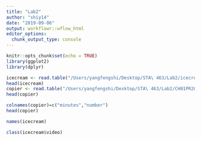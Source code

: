 ```yaml
---
title: "Lab2"
author: "shiy14"
date: "2019-09-06"
output: workflowr::wflow_html
editor_options:
  chunk_output_type: console
---
```



```r
knitr::opts_chunk$set(echo = TRUE)
library(ggplot2)
library(dplyr)
```

```r
icecream <- read.table("/Users/yangfengshi/Desktop/STA\ 463/Lab2/icecream.txt")
head(icecream)
copier <- read.table("/Users/yangfengshi/Desktop/STA\ 463/Lab2/CH01PR20.txt")
head(copier)
```

```r
colnames(copier)=c("minutes","number")
head(copier)
```


```r
names(icecream)
```


```r
class(icecream$video)
```


